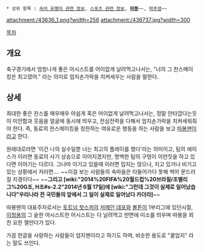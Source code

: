  * 상위 항목 : [[속어 유행어 관련 정보]], [[스포츠 관련 정보]], '''[[따봉]]'''~~, [[박주영]]~~

attachment:/43636_1.png?width=256 attachment:/436737.jpg?width=300

[[목차]]
== 개요 ==
축구경기에서 엄청나게 좋은 어시스트를 어이없게 날려먹고나서는, "너의 그 찬스메이킹은 최고였어." 라는 의미로 엄지손가락을 치켜세우는 사람을 말한다.

== 상세 ==
최대한 좋은 찬스를 매우매우 아쉽게 혹은 어이없게 날려먹고나서는, 정말 안타깝다는듯이 미안함과 웃음을 얼굴에 동시에 띄우고, 전심전력을 다해서 엄지손가락을 치켜세워줘야 한다. 즉, 동료의 찬스메이킹을 칭찬하는 여유로운 행동을 하는 사람을 보고 [[따봉]]맨이라고 한다.

원래대로라면 '이건 나의 실수일뿐 너는 최고의 플레이를 했다'라는 의미이고, 팀의 에이스가 이러면 동료의 사기 상승으로 이어지겠지만, 명백한 팀의 구멍이 이런짓을 하고 있다면 이야기는 다르다. 그나마 이기고 있을때 이러면 밉지는 않으나, 지고 있거나 비기고 있는 상황에서 저러면…. ~~이걸 보는 사람들의 속마음은 타들어가다 못해 썩어 문드러질 지경이다~~ ~~'''그리고 [wiki:"2014%20FIFA%20월드컵%20브라질/조별리그%20G조, H조#s-2.2"2014년 6월 17일]에 [wiki:"그런데 그것이 실제로 일어났습니다"우리나라 전 국민들의 앞에서 그 일이 실제로 일어났다 카더라]'''~~

따봉맨의 대표주자로서는  [[토트넘 핫스퍼]]의 [[저메인 데포]]와 [[볼튼]]이 1부리그에 있던시절, [[이청용]]의 그 숱한 어시스트란 어시스트는 다 날려먹고 만면에 미소를 띄우며 따봉을 외친 요한 엘만더가 있다.

가끔 한글을 사랑하는 사람들이 엄지맨이라고 하기도 하며, 비슷한 용도로 "꿀엄지" 라는 말도 쓰인다.
